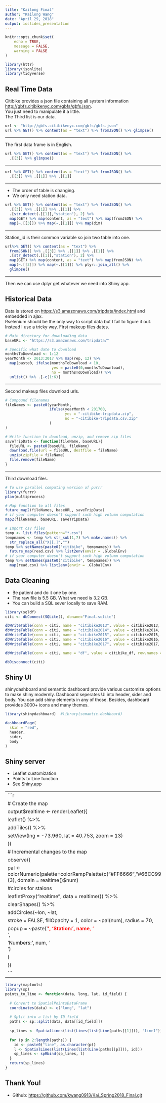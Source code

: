 ```yaml
---
title: "Kailong Final"
author: "Kailong Wang"
date: "April 29, 2018"
output: ioslides_presentation
---
```


```r
knitr::opts_chunk$set(
	echo = TRUE,
	message = FALSE,
	warning = FALSE
)
```

```r
library(httr)
library(jsonlite)
library(tidyverse)
```

## Real Time Data

Citibike provides a json file containing all system information <http://gbfs.citibikenyc.com/gbfs/gbfs.json>.  
You just need to manipulate it a little.  
The Third list is our data.

```r
url <- "http://gbfs.citibikenyc.com/gbfs/gbfs.json" 
url %>% GET() %>% content(as = "text") %>% fromJSON() %>% glimpse()
```

---

The first data frame is in English.

```r
url %>% GET() %>% content(as = "text") %>% fromJSON() %>% 
  .[[3]] %>% glimpse()
```
---

```r
url %>% GET() %>% content(as = "text") %>% fromJSON() %>% 
  .[[3]] %>% .[[1]] %>% .[[1]] 
```
---

- The order of table is changing.
- We only need station data.

```r
url %>% GET() %>% content(as = "text") %>% fromJSON() %>% 
  .[[3]] %>% .[[1]] %>% .[[1]] %>% 
  .[str_detect(.[[1]],"station"), 2] %>% 
  map(GET) %>% map(content, as = "text") %>% map(fromJSON) %>%
  map(~.[[3]]) %>% map(~.[[1]]) %>% map(dim)
```
---

Station_id is their common variable so join two table into one.

```r
url%>% GET() %>% content(as = "text") %>% 
  fromJSON() %>% .[[3]] %>% .[[1]] %>% .[[1]] %>%
  .[str_detect(.[[1]],"station"), 2] %>% 
  map(GET) %>% map(content, as = "text") %>% map(fromJSON) %>%
  map(~.[[3]]) %>% map(~.[[1]]) %>% plyr::join_all() %>% 
  glimpse()
```
---

Then we can use dplyr get whatever we need into Shiny app.

## Historical Data

Data is stored on <https://s3.amazonaws.com/tripdata/index.html> and embedded in ajax.  
Rselenium should be the only way to script data but I fail to figure it out.  
Instead I use a tricky way. First makeup files dates.

```r
# Main directory for downloading data
baseURL <- "https://s3.amazonaws.com/tripdata/"

# Specific what date to download
monthsToDownload <- 1:12
yearMonth <- 2013:2017 %>% map(rep, 12) %>% 
  map(paste0, ifelse(monthsToDownload < 10, 
                     yes = paste0(0,monthsToDownload), 
                     no = monthsToDownload)) %>% 
  unlist() %>% .[-c(1:6)]
```
---

Second makeup files download urls.

```r
# Compound filenames
fileNames <- paste0(yearMonth,
                    ifelse(yearMonth < 201700, 
                           yes = "-citibike-tripdata.zip", 
                           no = "-citibike-tripdata.csv.zip"
                    )
) 

# Write function to download, unzip, and remove zip files  
saveTripData <- function(fileName, baseURL){
  fileURL <- paste0(baseURL, fileName)
  download.file(url = fileURL, destfile = fileName)
  unzip(zipfile = fileName)
  file.remove(fileName)
}
```
---

Third download files.

```r
# To use parallel computing version of purrr
library(furrr)
plan(multiprocess)

# Map function to all files
future_map2(fileNames, baseURL, saveTripData)
# if your computer doesn't support such high volumn computation
map2(fileNames, baseURL, saveTripData) 

# Import csv files
temp <- list.files(pattern="*.csv")
tempnames <- temp %>% str_sub(1,7) %>% make.names() %>% 
  str_replace_all("X|[.]","")
temp %>% setNames(paste0("citibike", tempnames)) %>% 
  future_map(read.csv) %>% list2env(envir = .GlobalEnv)
# if your computer doesn't support such high volumn computation
temp %>% setNames(paste0("citibike", tempnames)) %>%
  map(read.csv) %>% list2env(envir = .GlobalEnv)
```

## Data Cleaning

- Be patient and do it one by one.
- The raw file is 5.5 GB. What we need is 3.2 GB.
- You can build a SQL sever locally to save RAM.

```r
library(sqldf)
citi <- dbConnect(SQLite(), dbname="Final.sqlite")

dbWriteTable(conn = citi, name = "citibike2013", value = citibike2013, row.names = FALSE)
dbWriteTable(conn = citi, name = "citibike2014", value = citibike2014, row.names = FALSE)
dbWriteTable(conn = citi, name = "citibike2015", value = citibike2015, row.names = FALSE)
dbWriteTable(conn = citi, name = "citibike2016", value = citibike2016, row.names = FALSE)
dbWriteTable(conn = citi, name = "citibike2017", value = citibike2017, row.names = FALSE)

dbWriteTable(conn = citi, name = "df", value = citibike_df, row.names = FALSE)

dbDisconnect(citi)
```

## Shiny UI

shinydashboard and semantic.dashboard provide various customize options to make shiny modernly. 
Dashboard seperates UI into header, sider and body. You can add shiny elements in any of those.
Besides, dashboard provides 3000+ icons and many themes.

```r
library(shinydashboard)  #library(semantic.dashboard) 

dashboardPage(
  skin = "red",
  header,
  sider,
  body
)
```

## Shiny server

- Leaflet customization
- Points to Line function
- See Shiny.app

---
```r
  # Create the map
  output$realtime <- renderLeaflet({
    leaflet() %>%
      addTiles() %>%
      setView(lng = -73.960, lat = 40.753, zoom = 13) 
  })
  # Incremental changes to the map
  observe({
    pal <- colorNumeric(palette=colorRampPalette(c("#FF6666","#66CC99"))(3), domain = realtime()$num)
    #circles for staions
    leafletProxy("realtime", data = realtime()) %>%
      clearShapes() %>%
      addCircles(~lon, ~lat,
                 stroke = FALSE, fillOpacity = 1, color = ~pal(num), radius = 70, 
                 popup = ~paste('<b><font color="Red">', 'Station: ', name, '</font></b><br/>',
                                'Numbers: ', num, '<br/>') 
      ) 
  })
```
---

```r
library(maptools)
library(sp)
points_to_line <- function(data, long, lat, id_field) {
  
  # Convert to SpatialPointsDataFrame
  coordinates(data) <- c("long", "lat")
  
  # Split into a list by ID field
  paths <- sp::split(data, data[[id_field]])
  
  sp_lines <- SpatialLines(list(Lines(list(Line(paths[[1]])), "line1")))
  
  for (p in 2:length(paths)) {
    id <- paste0("line", as.character(p))
    l <- SpatialLines(list(Lines(list(Line(paths[[p]])), id)))
    sp_lines <- spRbind(sp_lines, l)
  }
  return(sp_lines)
}

```

## Thank You!

- Github: <https://github.com/kwang0913/Kai_Spring2018_Final.git>



